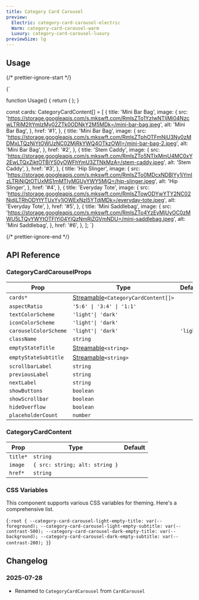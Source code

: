 ```yaml
---
title: Category Card Carousel
preview:
  Electric: category-card-carousel-electric
  Warm: category-card-carousel-warm
  Luxury: category-card-carousel-luxury
previewSize: lg
---
```


## Usage

{/* prettier-ignore-start */}

<CodeBlock lang="ts">{`

function Usage() {
    return (
        <CategoryCardCarousel
            cards={cards}
            emptyStateSubtitle="Try browsing our complete catalog of products."
            emptyStateTitle="No products found"
            iconColorScheme="dark"
        />
    );
}

const cards: CategoryCardContent[] = [
    {
      title: 'Mini Bar Bag',
      image: {
        src: 'https://storage.googleapis.com/s.mkswft.com/RmlsZTo1YzIwNTljMi04NzcwLTRiM2ItYmIzMy02ZTk0ODNkY2M5MDk=/mini-bar-bag.jpeg',
        alt: 'Mini Bar Bag',
      },
      href: '#1',
    },
    {
      title: 'Mini Bar Bag',
      image: {
        src: 'https://storage.googleapis.com/s.mkswft.com/RmlsZTphOTFmNjU3Ny0zMDMxLTQzNjYtOWUzNC02MjRkYWQ4OTkzOWI=/mini-bar-bag-2.jpeg',
        alt: 'Mini Bar Bag',
      },
      href: '#2',
    },
    {
      title: 'Stem Caddy',
      image: {
        src: 'https://storage.googleapis.com/s.mkswft.com/RmlsZTo5NTIxMmU4MC0xY2EwLTQxZjktOTBiYS0yOWFhYmU3ZTNkMzA=/stem-caddy.jpeg',
        alt: 'Stem Caddy',
      },
      href: '#3',
    },
    {
      title: 'Hip Slinger',
      image: {
        src: 'https://storage.googleapis.com/s.mkswft.com/RmlsZTo0MDcxNDBlYy1jYmIzLTRiNjQtOTUxMS1mMTIyMGUyYWY5MjQ=/hip-slinger.jpeg',
        alt: 'Hip Slinger',
      },
      href: '#4',
    },
    {
      title: 'Everyday Tote',
      image: {
        src: 'https://storage.googleapis.com/s.mkswft.com/RmlsZTowODYwYTY2NC02NjdjLTRhODYtYTUxYy1jOWExNzI5YTdjMDk=/everyday-tote.jpeg',
        alt: 'Everyday Tote',
      },
      href: '#5',
    },
    {
      title: 'Mini Saddlebag',
      image: {
        src: 'https://storage.googleapis.com/s.mkswft.com/RmlsZTo4YzEyMjUyOC0zMWU5LTQyYWYtOTFlYi04YjQzNmRiZGVmNDU=/mini-saddlebag.jpeg',
        alt: 'Mini Saddlebag',
      },
      href: '#6',
    },
];
`}
</CodeBlock>

{/* prettier-ignore-end */}

## API Reference

### CategoryCardCarouselProps

| Prop                  | Type                                                                                                             | Default   |
| --------------------- | ---------------------------------------------------------------------------------------------------------------- | --------- |
| `cards*`              | [Streamable](/docs/soul/streamable)`<CategoryCardContent[]>` <Tooltip content=" See CategoryCardContent below"/> |           |
| `aspectRatio`         | `'5:6' \| '3:4' \| '1:1'`                                                                                        |           |
| `textColorScheme`     | `'light'\| 'dark'`                                                                                               |           |
| `iconColorScheme`     | `'light'\| 'dark'`                                                                                               |           |
| `carouselColorScheme` | `'light'\| 'dark'`                                                                                               | `'light'` |
| `className`           | `string`                                                                                                         |           |
| `emptyStateTitle`     | [Streamable](/docs/soul/streamable)`<string>`                                                                    |           |
| `emptyStateSubtitle`  | [Streamable](/docs/soul/streamable)`<string>`                                                                    |           |
| `scrollbarLabel`      | `string`                                                                                                         |           |
| `previousLabel`       | `string`                                                                                                         |           |
| `nextLabel`           | `string`                                                                                                         |           |
| `showButtons`         | `boolean`                                                                                                        |           |
| `showScrollbar`       | `boolean`                                                                                                        |           |
| `hideOverflow`        | `boolean`                                                                                                        |           |
| `placeholderCount`    | `number`                                                                                                         |           |

### CategoryCardContent

| Prop     | Type                           | Default |
| -------- | ------------------------------ | ------- |
| `title*` | `string`                       |         |
| `image`  | `{ src: string; alt: string }` |         |
| `href*`  | `string`                       |         |

### CSS Variables

This component supports various CSS variables for theming. Here's a comprehensive list.

<CodeBlock lang="css">{`
:root {
    --category-card-carousel-light-empty-title: var(--foreground);
    --category-card-carousel-light-empty-subtitle: var(--contrast-500);
    --category-card-carousel-dark-empty-title: var(--background);
    --category-card-carousel-dark-empty-subtitle: var(--contrast-200);
}
`}</CodeBlock>

## Changelog

### 2025-07-28

- Renamed to `CategoryCardCarousel` from `CardCarousel`
